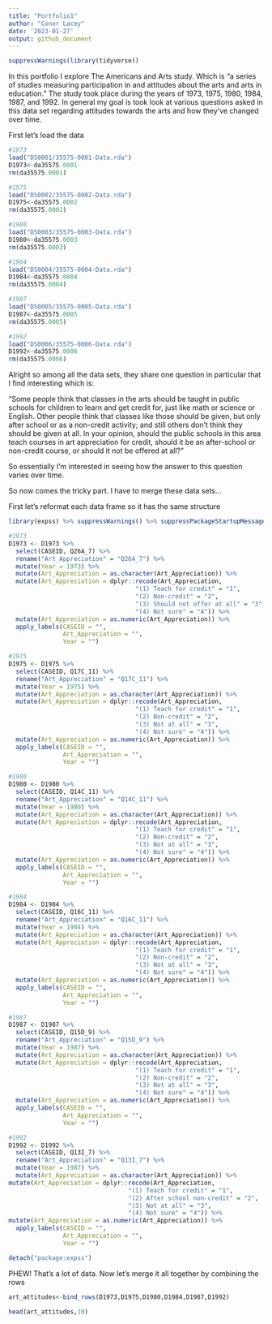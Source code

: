```yaml
---
title: "Portfolio1"
author: "Conor Lacey"
date: '2023-01-27'
output: github_document
---
```

```r
suppressWarnings(library(tidyverse))
```


In this portfolio I explore The Americans and Arts study. Which is "a series of studies measuring participation in and attitudes about the arts and arts in education." The study took place during the years of 1973, 1975, 1980, 1984, 1987, and 1992. In general my goal is took look at various questions asked in this data set regarding attitudes towards the arts and how they've changed over time. 


First let's load the data
```r
#1973
load("DS0001/35575-0001-Data.rda")
D1973<-da35575.0001
rm(da35575.0001)

#1975
load("DS0002/35575-0002-Data.rda")
D1975<-da35575.0002
rm(da35575.0002)

#1980
load("DS0003/35575-0003-Data.rda")
D1980<-da35575.0003
rm(da35575.0003)

#1984
load("DS0004/35575-0004-Data.rda")
D1984<-da35575.0004
rm(da35575.0004)

#1987
load("DS0005/35575-0005-Data.rda")
D1987<-da35575.0005
rm(da35575.0005)

#1992
load("DS0006/35575-0006-Data.rda")
D1992<-da35575.0006
rm(da35575.0006)
```

Alright so among all the data sets, they share one question in particular that I find interesting which is:

"Some people think that classes in the arts should be taught in public schools for children to learn and get credit for, just like math or science or English. Other people think that classes like those should be given, but only after school or as a non-credit activity; and still others don't think they should be given at all. In your opinion, should the public schools in this area teach courses in art appreciation for credit, should it be an after-school or non-credit course, or should it not be offered at all?"

So essentially I'm interested in seeing how the answer to this question varies over time. 

So now comes the tricky part. I have to merge these data sets...

First let's reformat each data frame so it has the same structure
```r
library(expss) %>% suppressWarnings() %>% suppressPackageStartupMessages()

#1973
D1973 <- D1973 %>%  
  select(CASEID, Q26A_7) %>%
  rename("Art_Appreciation" = "Q26A_7") %>%
  mutate(Year = 1973) %>% 
  mutate(Art_Appreciation = as.character(Art_Appreciation)) %>%
  mutate(Art_Appreciation = dplyr::recode(Art_Appreciation,
                                   "(1) Teach for credit" = "1",
                                   "(2) Non-credit" = "2",
                                   "(3) Should not offer at all" = "3",
                                   "(4) Not sure" = "4")) %>%
  mutate(Art_Appreciation = as.numeric(Art_Appreciation)) %>%
  apply_labels(CASEID = "",
               Art_Appreciation = "",
               Year = "")

#1975
D1975 <- D1975 %>%  
  select(CASEID, Q17C_11) %>%
  rename("Art_Appreciation" = "Q17C_11") %>%
  mutate(Year = 1975) %>% 
  mutate(Art_Appreciation = as.character(Art_Appreciation)) %>%
  mutate(Art_Appreciation = dplyr::recode(Art_Appreciation,
                                   "(1) Teach for credit" = "1",
                                   "(2) Non-credit" = "2",
                                   "(3) Not at all" = "3",
                                   "(4) Not sure" = "4")) %>%
  mutate(Art_Appreciation = as.numeric(Art_Appreciation)) %>%
  apply_labels(CASEID = "",
               Art_Appreciation = "",
               Year = "")

#1980
D1980 <- D1980 %>%  
  select(CASEID, Q14C_11) %>%
  rename("Art_Appreciation" = "Q14C_11") %>%
  mutate(Year = 1980) %>% 
  mutate(Art_Appreciation = as.character(Art_Appreciation)) %>%
  mutate(Art_Appreciation = dplyr::recode(Art_Appreciation,
                                   "(1) Teach for credit" = "1",
                                   "(2) Non-credit" = "2",
                                   "(3) Not at all" = "3",
                                   "(4) Not sure" = "4")) %>%
  mutate(Art_Appreciation = as.numeric(Art_Appreciation)) %>%
  apply_labels(CASEID = "",
               Art_Appreciation = "",
               Year = "")

#1984
D1984 <- D1984 %>%  
  select(CASEID, Q16C_11) %>%
  rename("Art_Appreciation" = "Q16C_11") %>%
  mutate(Year = 1984) %>% 
  mutate(Art_Appreciation = as.character(Art_Appreciation)) %>%
  mutate(Art_Appreciation = dplyr::recode(Art_Appreciation,
                                   "(1) Teach for credit" = "1",
                                   "(2) Non-credit" = "2",
                                   "(3) Not at all" = "3",
                                   "(4) Not sure" = "4")) %>%
  mutate(Art_Appreciation = as.numeric(Art_Appreciation)) %>%
  apply_labels(CASEID = "",
               Art_Appreciation = "",
               Year = "")

#1987
D1987 <- D1987 %>%  
  select(CASEID, Q15D_9) %>%
  rename("Art_Appreciation" = "Q15D_9") %>%
  mutate(Year = 1987) %>% 
  mutate(Art_Appreciation = as.character(Art_Appreciation)) %>%
  mutate(Art_Appreciation = dplyr::recode(Art_Appreciation,
                                   "(1) Teach for credit" = "1",
                                   "(2) Non-credit" = "2",
                                   "(3) Not at all" = "3",
                                   "(4) Not sure" = "4")) %>%
  mutate(Art_Appreciation = as.numeric(Art_Appreciation)) %>%
  apply_labels(CASEID = "",
               Art_Appreciation = "",
               Year = "")

#1992
D1992 <- D1992 %>%  
  select(CASEID, Q13I_7) %>%
  rename("Art_Appreciation" = "Q13I_7") %>%
  mutate(Year = 1987) %>% 
  mutate(Art_Appreciation = as.character(Art_Appreciation)) %>%
mutate(Art_Appreciation = dplyr::recode(Art_Appreciation,
                                 "(1) Teach for credit" = "1",
                                 "(2) After school non-credit" = "2",
                                 "(3) Not at all" = "3",
                                 "(4) Not sure" = "4")) %>%
mutate(Art_Appreciation = as.numeric(Art_Appreciation)) %>%
  apply_labels(CASEID = "",
               Art_Appreciation = "",
               Year = "")

detach("package:expss")
```
PHEW! That's a lot of data. Now let's merge it all together by combining the rows

```r
art_attitudes<-bind_rows(D1973,D1975,D1980,D1984,D1987,D1992)

head(art_attitudes,10)
```

